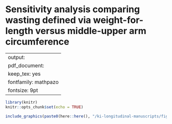 # Sensitivity analysis comparing wasting defined via weight-for-length versus middle-upper arm circumference {#muac}

---
output:
  pdf_document:
    keep_tex: yes
fontfamily: mathpazo
fontsize: 9pt
---

\raggedright


```r
library(knitr)
knitr::opts_chunk$set(echo = TRUE)
```

```r
include_graphics(paste0(here::here(), "/ki-longitudinal-manuscripts/figures/wasting/fig-wast-2-muac-overall_region--allage-primary.png"))
```


